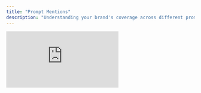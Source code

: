 ```yaml
---
title: "Prompt Mentions"
description: "Understanding your brand's coverage across different prompts"
---
```


<div style={{position: 'relative', paddingBottom: 'calc(47.46527777777778% + 41px)', height: 0, width: '100%'}}>
  <iframe 
    src="https://demo.arcade.software/bJIEqbpqm8nOPpRHS6Cu?embed&embed_mobile=tab&embed_desktop=inline&show_copy_link=true" 
    title="Add a New Prompt by Topic and Region in Data Builder" 
    frameBorder="0" 
    loading="lazy" 
    webkitAllowFullScreen 
    mozAllowFullScreen 
    allowFullScreen 
    allow="clipboard-write" 
    style={{position: 'absolute', top: 0, left: 0, width: '100%', height: '100%', colorScheme: 'light'}}
  />
</div>

This counts the total mentions of your brand across selected prompts. A single prompt counts once, even if multiple LLMs mention your brand.

## Why this matters:

* Shows the breadth of your AI visibility across different questions.  
* Highlights whether your brand is broadly discoverable or limited to niche prompts.  
* Tracks expansion into new areas of generative search.

<Card
  title="Next: Prompt Sentiment Score"
  icon="arrow-right"
  href="/prompt-sentiment-score"
>
  Learn about sentiment analysis for your brand
</Card>
